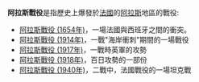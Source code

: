 '''阿拉斯戰役'''是指歷史上爆發於[[法國|法國]]的[[阿拉斯|阿拉斯]]地區的戰役:

* [[阿拉斯戰役_(1654年)|阿拉斯戰役 (1654年)]]，一場法國與西班牙之間的衝突。
* [[阿拉斯戰役_(1914年)|阿拉斯戰役 (1914年)]]，一戰"海岸衝刺"期間的一場戰役
* [[阿拉斯戰役_(1917年)|阿拉斯戰役 (1917年)]]，一戰時英軍的攻勢
* [[阿拉斯戰役_(1918年)|阿拉斯戰役 (1918年)]]，百日攻勢的一部份
* [[阿拉斯戰役_(1940年)|阿拉斯戰役 (1940年)]]，二戰中，法國戰役的一場坦克戰
{{Disambiguation|Cat=五字战事消歧义}}